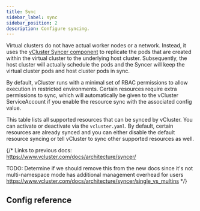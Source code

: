 ```yaml
---
title: Sync
sidebar_label: sync
sidebar_position: 2
description: Configure syncing.
---
```



Virtual clusters do not have actual worker nodes or a network. Instead, it uses the [vCluster Syncer component](/architecture/syncer/) to replicate the pods that are created within the virtual cluster to the underlying host cluster. Subsequently, the host cluster will actually schedule the pods and the Syncer will keep the virtual cluster pods and host cluster pods in sync.

By default, vCluster runs with a minimal set of RBAC permissions to allow execution in restricted environments. Certain resources require extra permissions to sync, which will automatically be given to the vCluster ServiceAccount if you enable the resource sync with the associated config value.

This table lists all supported resources that can be synced by vCluster. You can activate or deactivate via the `vcluster.yaml`. By default, certain resources are already synced and you can either disable the default resource syncing or tell vCluster to sync other supported resources as well.

<CoreSyncedResources/>

{/*
Links to previous docs:
https://www.vcluster.com/docs/architecture/syncer/

TODO: Determine if we should remove this from the new docs since it's not multi-namespace mode has additional management overhead for users
https://www.vcluster.com/docs/architecture/syncer/single_vs_multins
*/}

## Config reference

<Sync/>

